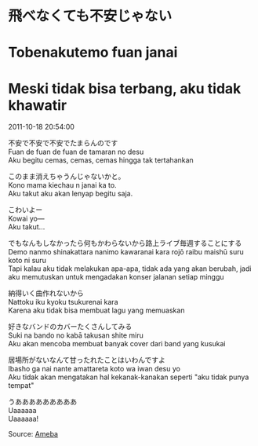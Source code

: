# 飛べなくても不安じゃない  
# Tobenakutemo fuan janai  
# Meski tidak bisa terbang, aku tidak khawatir

2011-10-18 20:54:00

不安で不安で不安でたまらんのです  
Fuan de fuan de fuan de tamaran no desu  
Aku begitu cemas, cemas, cemas hingga tak tertahankan

このまま消えちゃうんじゃないかと。  
Kono mama kiechau n janai ka to.  
Aku takut aku akan lenyap begitu saja.

こわいよー  
Kowai yo—  
Aku takut...

でもなんもしなかったら何もかわらないから路上ライブ毎週することにする  
Demo nanmo shinakattara nanimo kawaranai kara rojō raibu maishū suru koto ni suru  
Tapi kalau aku tidak melakukan apa-apa, tidak ada yang akan berubah, jadi aku memutuskan untuk mengadakan konser jalanan setiap minggu

納得いく曲作れないから  
Nattoku iku kyoku tsukurenai kara  
Karena aku tidak bisa membuat lagu yang memuaskan

好きなバンドのカバーたくさんしてみる  
Suki na bando no kabā takusan shite miru  
Aku akan mencoba membuat banyak cover dari band yang kusukai

居場所がないなんて甘ったれたことはいわんですよ  
Ibasho ga nai nante amattareta koto wa iwan desu yo  
Aku tidak akan mengatakan hal kekanak-kanakan seperti "aku tidak punya tempat"

うあああああああああ  
Uaaaaaa  
Uaaaaaa!

Source: [Ameba](https://ameblo.jp/arihara6/entry-11052231597.html)